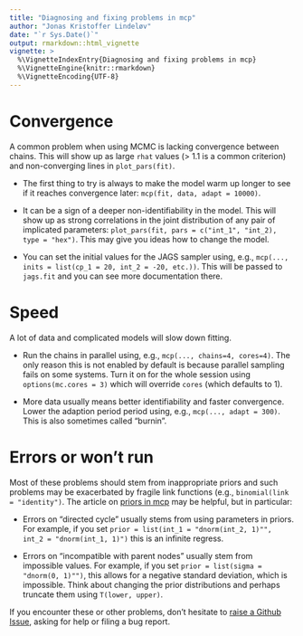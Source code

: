 ```yaml
---
title: "Diagnosing and fixing problems in mcp"
author: "Jonas Kristoffer Lindeløv"
date: "`r Sys.Date()`"
output: rmarkdown::html_vignette
vignette: >
  %\VignetteIndexEntry{Diagnosing and fixing problems in mcp}
  %\VignetteEngine{knitr::rmarkdown}
  %\VignetteEncoding{UTF-8}
---
```



# Convergence
A common problem when using MCMC is lacking convergence between chains. This will show up as large `rhat` values (> 1.1 is a common criterion) and non-converging lines in `plot_pars(fit)`.

* The first thing to try is always to make the model warm up longer to see if it reaches convergence later: `mcp(fit, data, adapt = 10000)`.

* It can be a sign of a deeper non-identifiability in the model. This will show up as strong correlations in the joint distribution of any pair of implicated parameters: `plot_pars(fit, pars = c("int_1", "int_2), type = "hex")`. This may give you ideas how to change the model.

* You can set the initial values for the JAGS sampler using, e.g., `mcp(..., inits = list(cp_1 = 20, int_2 = -20, etc.))`. This will be passed to `jags.fit` and you can see more documentation there.


# Speed
A lot of data and complicated models will slow down fitting.

* Run the chains in parallel using, e.g., `mcp(..., chains=4, cores=4)`. The only reason this is not enabled by default is because parallel sampling fails on some systems. Turn it on for the whole session using `options(mc.cores = 3)` which will override `cores` (which defaults to 1).

* More data usually means better identifiability and faster convergence. Lower the adaption period period using, e.g., `mcp(..., adapt = 300)`. This is also sometimes called "burnin".



# Errors or won't run
Most of these problems should stem from inappropriate priors and such problems may be exacerbated by fragile link functions (e.g., `binomial(link = "identity")`. The article on [priors in mcp](https://lindeloev.github.io/mcp/articles/priors.html) may be helpful, but in particular:

 * Errors on "directed cycle" usually stems from using parameters in priors. For example, if you set `prior = list(int_1 = "dnorm(int_2, 1)"", int_2 = "dnorm(int_1, 1)")` this is an infinite regress.

 * Errors on "incompatible with parent nodes" usually stem from impossible values. For example, if you set `prior = list(sigma = "dnorm(0, 1)"")`, this allows for a negative standard deviation, which is impossible. Think about changing the prior distributions and perhaps truncate them using `T(lower, upper)`.


If you encounter these or other problems, don't hesitate to [raise a Github Issue](https://github.com/lindeloev/mcp/issues), asking for help or filing a bug report.
